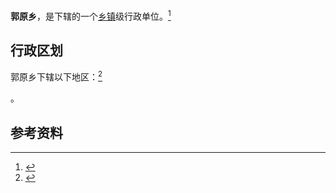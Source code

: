 {{中国乡级行政区|62/10/27/209/000}}

'''郭原乡'''，是{{PRC admin/fullname|62/10/27/209/000|3}}下辖的一个[[乡镇|乡镇]]级行政单位。<ref>{{PRC admin/ref sgc|{{PRC admin/parent|62/10/27/209/000}}}}</ref>

== 行政区划 ==

郭原乡下辖以下地区：<ref>{{PRC admin/ref sgc|62/10/27/209/000}}</ref>

{{PRC admin/children|62/10/27/209/000}}。

== 参考资料 ==

{{reflist}}

{{行政区划小作品}}
{{PRC admin/navcat|62/10/27/209/000}}